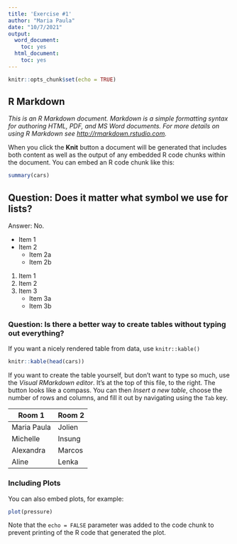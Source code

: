 ```yaml
---
title: 'Exercise #1'
author: "Maria Paula"
date: "10/7/2021"
output:
  word_document:
    toc: yes
  html_document:
    toc: yes
---
```


```r
knitr::opts_chunk$set(echo = TRUE)
```

## R Markdown

*This is an R Markdown document. Markdown is a simple formatting syntax for authoring HTML, PDF, and MS Word documents. For more details on using R Markdown see <http://rmarkdown.rstudio.com>.*

When you click the **Knit** button a document will be generated that includes both content as well as the output of any embedded R code chunks within the document. You can embed an R code chunk like this:

```r
summary(cars)
```

## Question: Does it matter what symbol we use for lists?

Answer: No.

- Item 1
- Item 2
  * Item 2a
  * Item 2b

1. Item 1
2. Item 2
3. Item 3
   + Item 3a
   + Item 3b

### Question: Is there a better way to create tables without typing out everything?

If you want a nicely rendered table from data, use `knitr::kable()`

```r
knitr::kable(head(cars))
```

If you want to create the table yourself, but don't want to type so much, use 
the _Visual RMarkdown editor_. It's at the top of this file, to the right. The 
button looks like a compass. You can then _Insert a new table_, choose the 
number of rows and columns, and fill it out by navigating using the `Tab` key.

| Room 1      | Room 2 |
|-------------|--------|
| Maria Paula | Jolien |
| Michelle    | Insung |
| Alexandra   | Marcos |
| Aline       | Lenka  |

### Including Plots

You can also embed plots, for example:

```r
plot(pressure)
```

Note that the `echo = FALSE` parameter was added to the code chunk to prevent printing of the R code that generated the plot.
